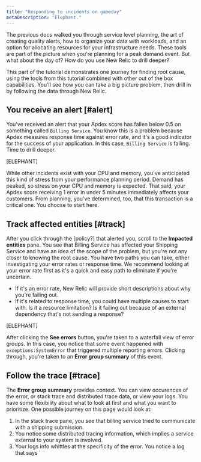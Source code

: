 ```yaml
---
title: "Responding to incidents on gameday"
metaDescription: "Elephant."
---
```


The previous docs walked you through service level planning, the art of creating quality alerts, how to organize your data with workloads, and an option for allocating resources for your infrastructure needs. These tools are part of the picture when you're planning for a peak demand event. But what about the day of? How do you use New Relic to drill deeper? 

This part of the tutorial demonstrates one journey for finding root cause, using the tools from this tutorial combined with other out of the box capabilities. You'll see how you can take a big picture problem, then drill in by following the data through New Relic.

## You receive an alert [#alert]

You've received an alert that your Apdex score has fallen below 0.5 on something called `Billing Service`. You know this is a problem because Apdex measures response time against error rate, and it's a good indicator for the success of your application. In this case, `Billing Service` is failing. Time to drill deeper.

[ELEPHANT]

While other incidents exist with your CPU and memory, you've anticipated this kind of stress from your performance planning period. Demand has peaked, so stress on your CPU and memory is expected. That said, your Apdex score receiving 1 error in under 5 minutes immediately affects your customers. From planning, you've determined, too, that this transaction is a critical one. You choose to start here.

## Track affected entities [#track]

After you click through the [policy?] that alerted you, scroll to the **Impacted entities** pane. You see that Billing Service has affected your Shipping Service and have an idea of the scope of the problem, but you're not any closer to knowing the root cause. You have two paths you can take, either investigating your error rates or response time. We recommend looking at your error rate first as it's a quick and easy path to eliminate if you're uncertain.

* If it's an error rate, New Relic will provide short descriptions about why you're failing out.
* If it's related to response time, you could have multiple causes to start with. Is it a resource limitation? Is it failing out because of an external dependency that's not sending a response? 

[ELEPHANT]

After clicking the **See errors** button, you're taken to a waterfall view of error groups. In this case, you notice that some event happened with `exceptions:SystemError` that triggered multiple reporting errors. Clicking through, you're taken to an **Error group summary** of this event. 

## Follow the trace [#trace]

The **Error group summary** provides context. You can view occurences of the error, or stack trace and distributed trace data, or view your logs. You have some flexibility about what to look at first and what you want to prioritize. One possible journey on this page would look at:

1. In the stack trace pane, you see that billing service tried to communicate with a shipping submission. 
2. You notice some distributed tracing information, which implies a service external to your system is involved.
3. Your logs info whittles at the specificity of the error. You notice a log that says `



